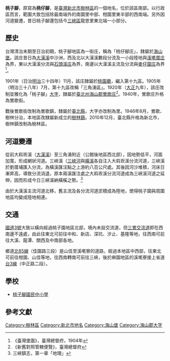 {{noteTA　
|1 = zh-cn:庄; zh-hk:庄; zh-tw:庄;
}}
'''桃子腳'''，原寫為'''桃仔腳'''，是[[臺灣|臺灣]][[新北市|新北市]][[樹林區|樹林區]]的一個地名，位於該區南部。以行政區而言，範圍大致包括除最南端外的南園里中部、柑園里東半部的西南端。另外因河道變遷，昔日桃子腳還包括今[[三峽區|三峽區]]龍恩里東北端一小部分。

==歷史==
台灣清治末期至日治初期，桃子腳地區為一街庄，稱為「桃仔腳庄」，隸屬於[[海山堡|海山堡]]。該庄昔日為[[大漢溪|大漢溪]]中沙洲，西及北以大漢溪數段分流及一小段陸地與[[溪墘厝_(新北市)|溪墘厝庄]]為界，東以大漢溪分流與[[石頭溪庄|石頭溪庄]]為界，南邊以大漢溪主流及分流與[[麥仔園庄|麥仔園庄]]為界<ref>《臺灣堡圖》，臺灣總督府，1904年</ref>。

1901年（日治[[明治|明治]]三十四年）11月，該庄隸屬於[[桃園廳|桃園廳]]，編入第十九區。1905年（明治三十八年）7月，第十九區改稱「三角湧區」。1920年（[[大正|大正]]九年），該庄改制並雅化為「桃子腳」[[大字|大字]]，隸屬於[[臺北州|臺北州]][[海山郡|海山郡]][[鶯歌庄|鶯歌庄]]<ref>《新舊對照管轄便覽》，臺灣總督府</ref>。1940年，鶯歌庄升格為鶯歌街。

戰後鶯歌街改制為鶯歌鎮，隸屬於[[臺北縣|臺北縣]]，大字亦改制為里。1946年8月，鶯歌、樹林分治，本地區改隸屬新成立的[[樹林鎮|樹林鎮]]。2010年12月，臺北縣升格為新北市，樹林鎮改制為樹林區。

==河道變遷==
從前大嵙崁溪（[[大漢溪|大漢溪]]）至三角湧附近（公館後地區西北部），因地勢低平，河面加寬，形成網狀河道。三峽溪（[[三峽河|三峽河]]與[[橫溪|橫溪]]各自注入大嵙崁溪分流河道，三峽溪於劉厝埔匯入分流，為橫溪匯注點之上游約八百公尺處。其後因河沙堆積，河床日漸昇高，導致分流消退，原本兩溪匯注處之大嵙崁溪分流河道成為三峽溪河道之延伸，因而形成今日三峽溪納橫榽之勢。<ref>三峽鎮志，第一章「地理」</ref>

由於大漢溪主流河道北移，舊主流及各分流河道淤積成為陸地，使得桃子園與周圍地區均變成陸地相連。

==交通==
[[福爾摩沙高速公路|國道3號]]大致以橫向經過桃子園地區北部，境內未設交流道，但[[三鶯交流道|三鶯交流道]]即在西南邊不遠處，由此往東北可前往中和、新店、深坑、汐止、基隆等地，往西南可前往大溪、龍潭、關西及中南部各地。

鄉道[[北85線|北85線]]（佳園路三段）是山佳至溪墘寮的道路，經過本地區中西部，往東北可前往柑園、山佳等地，往西南轉南可前往三峽，後於麻園地區的溪墘寮接上省道[[台3線|台3線]]（中正路二段）。

==學校==
*[[新北市立桃子腳國民中小學|桃子腳國民中小學]]

==參考文獻==
{{reflist}}

{{海山郡}}

[[Category:樹林區|Category:樹林區]]
[[Category:新北市地名|Category:新北市地名]]
[[Category:海山堡|Category:海山堡]]
[[Category:海山郡大字|Category:海山郡大字]]